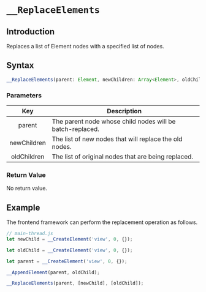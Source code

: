 # `__ReplaceElements`

## Introduction

Replaces a list of Element nodes with a specified list of nodes.

## Syntax

```jsx
__ReplaceElements(parent: Element, newChildren: Array<Element>, oldChildren: Array<Element>) : void;
```

### Parameters

|     Key     | Description                                               |
| :---------: | --------------------------------------------------------- |
|   parent    | The parent node whose child nodes will be batch-replaced. |
| newChildren | The list of new nodes that will replace the old nodes.    |
| oldChildren | The list of original nodes that are being replaced.       |

### Return Value

No return value.

## Example

The frontend framework can perform the replacement operation as follows.

```jsx
// main-thread.js
let newChild = __CreateElement('view', 0, {});

let oldChild = __CreateElement('view', 0, {});

let parent = __CreateElement('view', 0, {});

__AppendElement(parent, oldChild);

__ReplaceElements(parent, [newChild], [oldChild]);
```
